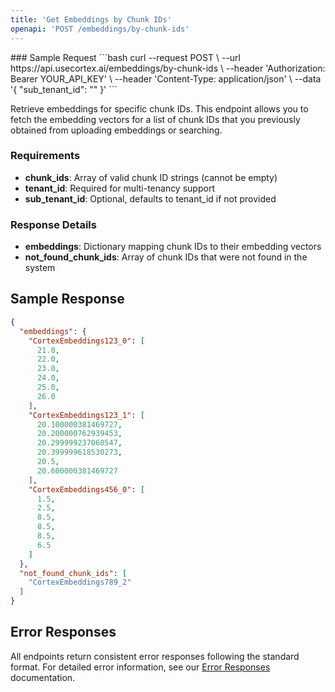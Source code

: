 ```yaml
---
title: 'Get Embeddings by Chunk IDs'
openapi: 'POST /embeddings/by-chunk-ids'
---
```



<Panel>
  <TableOfContents />
</Panel>
### Sample Request
<TryIt />
```bash
curl --request POST \
  --url https://api.usecortex.ai/embeddings/by-chunk-ids \
  --header 'Authorization: Bearer YOUR_API_KEY' \
  --header 'Content-Type: application/json' \
  --data '{
  "sub_tenant_id": ""
}'
  ```


Retrieve embeddings for specific chunk IDs. This endpoint allows you to fetch the embedding vectors for a list of chunk IDs that you previously obtained from uploading embeddings or searching.

### Requirements
- **chunk_ids**: Array of valid chunk ID strings (cannot be empty)
- **tenant_id**: Required for multi-tenancy support
- **sub_tenant_id**: Optional, defaults to tenant_id if not provided

### Response Details
- **embeddings**: Dictionary mapping chunk IDs to their embedding vectors
- **not_found_chunk_ids**: Array of chunk IDs that were not found in the system


## Sample Response

```json
{
  "embeddings": {
    "CortexEmbeddings123_0": [
      21.0,
      22.0,
      23.0,
      24.0,
      25.0,
      26.0
    ],
    "CortexEmbeddings123_1": [
      20.100000381469727,
      20.200000762939453,
      20.299999237060547,
      20.399999618530273,
      20.5,
      20.600000381469727
    ],
    "CortexEmbeddings456_0": [
      1.5,
      2.5,
      8.5,
      8.5,
      8.5,
      6.5
    ]
  },
  "not_found_chunk_ids": [
    "CortexEmbeddings789_2"
  ]
}
```

## Error Responses

All endpoints return consistent error responses following the standard format. For detailed error information, see our [Error Responses](/api-reference/error-responses) documentation.

